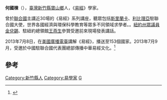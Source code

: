 {{BLPsources|time=2014-01-14T07:02:20+00:00}}

'''何國棟'''（{{bd|1951年||2022年||}}），[[臺灣|臺灣]][[新竹縣|新竹縣]][[寶山鄉_(臺灣)|寶山鄉]]人，《[[易經|易經]]》學家。

曾於[[聯合國|聯合國]]主講近30場的《易經》系列講座，聽眾包括[[斯里蘭卡|斯里蘭卡]]、[[利比理亞|利比理亞]]駐聯合國大使，世界各國經濟與環保科學教育等眾多不同領域求學者。{{Fact|聯合國副秘書長[[南威哲|南威哲]]曾多次親臨現場，並舉薦應在聯合國[[安理會|安理會]]大力推廣《易經》文化|time=2014-01-04}}。[[紐約州|紐約州]][[眾議員|眾議員]][[金兌錫|金兌錫]]、駐紐約總領館[[王燕生|王燕生]]參贊受邀前來現場發表講話。

2013年7月8日，在[[美國廣播電臺|美國廣播電臺]]講解《易經》，播送至153個國家。2013年7月9月，受邀於中國駐聯合國代表團總部傳播中華易經文化。<ref>{{Cite web|title=易学大师何国栋作客常驻联合国代表团做《易经》讲座|url=http://www.china-un.org/chn/czthd/t1058236.htm|publisher=中华人民共和国常驻联合国代表团|date=2013-07-11|deadurl=yes|archiveurl=https://web.archive.org/web/20140427010030/http://www.china-un.org/chn/czthd/t1058236.htm|archivedate=2014-04-27|accessdate=2014-04-26}}</ref>

==參考==
{{Reflist}}

{{DEFAULTSORT:He}}
[[Category:新竹縣人|Category:新竹縣人]]
[[Category:易學家|Category:易學家]]
[[Category:何姓|G]]